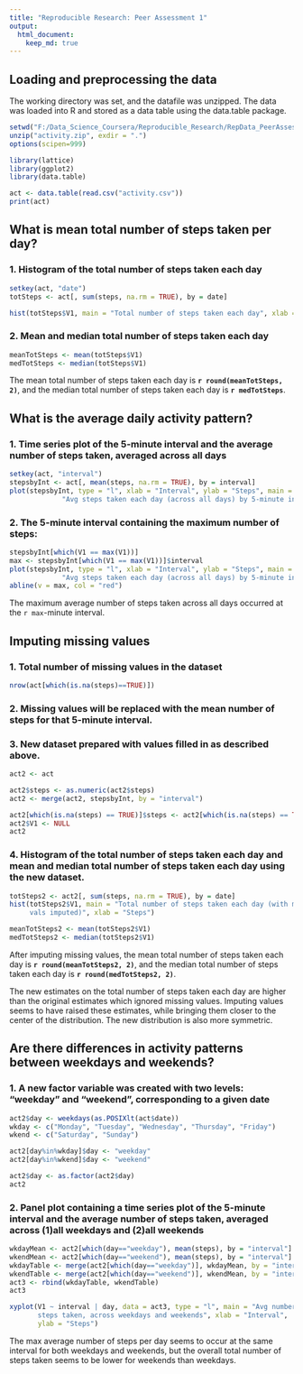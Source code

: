 ```yaml
---
title: "Reproducible Research: Peer Assessment 1"
output: 
  html_document:
    keep_md: true
---
```



## Loading and preprocessing the data
The working directory was set, and the datafile was unzipped. The data was 
loaded into R and stored as a data table using the data.table package.

```r
setwd("F:/Data_Science_Coursera/Reproducible_Research/RepData_PeerAssessment1")
unzip("activity.zip", exdir = ".")
options(scipen=999)

library(lattice)
library(ggplot2)
library(data.table)

act <- data.table(read.csv("activity.csv"))
print(act)
```

## What is mean total number of steps taken per day?

### 1. Histogram of the total number of steps taken each day

```r
setkey(act, "date")
totSteps <- act[, sum(steps, na.rm = TRUE), by = date]

hist(totSteps$V1, main = "Total number of steps taken each day", xlab = "Steps")
```

### 2. **Mean** and **median** total number of steps taken each day

```r
meanTotSteps <- mean(totSteps$V1)
medTotSteps <- median(totSteps$V1)
```

The mean total number of steps taken each day is **`r round(meanTotSteps, 2)`**,
and the median total number of steps taken each day is **`r medTotSteps`**.


## What is the average daily activity pattern?

### 1. Time series plot of the 5-minute interval and the average number of steps taken, averaged across all days

```r
setkey(act, "interval")
stepsbyInt <- act[, mean(steps, na.rm = TRUE), by = interval]
plot(stepsbyInt, type = "l", xlab = "Interval", ylab = "Steps", main = 
             "Avg steps taken each day (across all days) by 5-minute interval")
```

### 2. The 5-minute interval containing the maximum number of steps:

```r
stepsbyInt[which(V1 == max(V1))]
max <- stepsbyInt[which(V1 == max(V1))]$interval
plot(stepsbyInt, type = "l", xlab = "Interval", ylab = "Steps", main = 
             "Avg steps taken each day (across all days) by 5-minute interval")
abline(v = max, col = "red")
```

The maximum average number of steps taken across all days occurred at
the `r max`-minute interval.


## Imputing missing values

### 1. Total number of missing values in the dataset

```r
nrow(act[which(is.na(steps)==TRUE)])
```

### 2. Missing values will be replaced with the mean number of steps for that 5-minute interval.

### 3. New dataset prepared with values filled in as described above.

```r
act2 <- act

act2$steps <- as.numeric(act2$steps)
act2 <- merge(act2, stepsbyInt, by = "interval")

act2[which(is.na(steps) == TRUE)]$steps <- act2[which(is.na(steps) == TRUE)]$V1
act2$V1 <- NULL
act2
```

### 4. Histogram of the total number of steps taken each day and **mean** and **median** total number of steps taken each day using the new dataset.

```r
totSteps2 <- act2[, sum(steps, na.rm = TRUE), by = date]
hist(totSteps2$V1, main = "Total number of steps taken each day (with missing 
     vals imputed)", xlab = "Steps")

meanTotSteps2 <- mean(totSteps2$V1)
medTotSteps2 <- median(totSteps2$V1)
```

After imputing missing values, the mean total number of steps taken each day is **`r round(meanTotSteps2, 2)`**, and the median total number of steps taken each day is **`r round(medTotSteps2, 2)`**.

The new estimates on the total number of steps taken each day are higher than 
the original estimates which ignored missing values. Imputing values seems to 
have raised these estimates, while bringing them closer to the center of the 
distribution. The new distribution is also more symmetric.

## Are there differences in activity patterns between weekdays and weekends?

### 1. A new factor variable was created with two levels: "weekday" and "weekend", corresponding to a given date

```r
act2$day <- weekdays(as.POSIXlt(act$date))
wkday <- c("Monday", "Tuesday", "Wednesday", "Thursday", "Friday")
wkend <- c("Saturday", "Sunday")

act2[day%in%wkday]$day <- "weekday"
act2[day%in%wkend]$day <- "weekend"

act2$day <- as.factor(act2$day)
act2
```

### 2. Panel plot containing a time series plot of the 5-minute interval and the average number of steps taken, averaged across (1)all weekdays and (2)all weekends

```r
wkdayMean <- act2[which(day=="weekday"), mean(steps), by = "interval"]
wkendMean <- act2[which(day=="weekend"), mean(steps), by = "interval"]
wkdayTable <- merge(act2[which(day=="weekday")], wkdayMean, by = "interval")
wkendTable <- merge(act2[which(day=="weekend")], wkendMean, by = "interval")
act3 <- rbind(wkdayTable, wkendTable)
act3

xyplot(V1 ~ interval | day, data = act3, type = "l", main = "Avg number of 
       steps taken, across weekdays and weekends", xlab = "Interval", 
       ylab = "Steps")
```

The max average number of steps per day seems to occur at the same interval for both weekdays and weekends, but the overall total number of steps taken seems to be lower for weekends than weekdays.